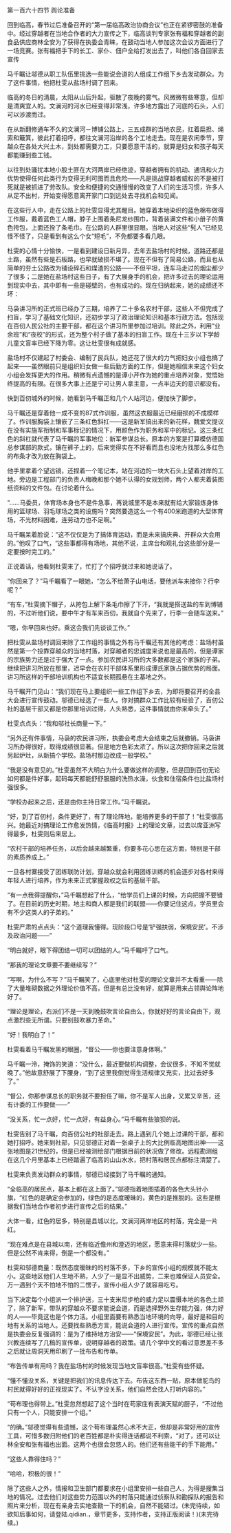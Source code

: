 

第一百六十四节 舆论准备

回到临高，春节过后准备召开的“第一届临高政治协商会议”也正在紧锣密鼓的准备中。经过穿越者在当地合作者的大力宣传之下，临高谈判专家张有福和穿越者的副食品供应商林全安为了获得在执委会青睐，在鼓动当地人参加这次会议方面进行了一场竞赛。张有福把手下的长工、家仆、佃户全给打发出去了，叫他们各自回家去宣传

马千瞩让邬德从职工队伍里挑选一些能说会道的人组成工作组下乡去发动群众。为了这件事情，他把杜雯从盐场村调了回来。

临高的冬日的清晨，太阳从山后升起，驱散了夜晚的雾气。风微微有些寒意，但却是清爽宜人的。文澜河的河水已经变得非常浅，许多地方露出了河底的石头，人们可以涉渡而过。

在从新翻修通车不久的文澜河－博铺公路上，三五成群的当地农民，扛着扁担、绳索和簸箕，彼此打着招呼，都往文澜河沿岸的各个工地走去。现在是农闲季节，穿越众在各处大兴土木，到处都需要力工，只要愿意干活的，就算是妇女和孩子每天都能赚到些工钱。

以往到处骚扰本地小股土匪在大河两岸已经绝迹，穿越者拥有的机动、通讯和火力优势使得任何此类行为变得无利可图而且危险――凡是挑战穿越者威权的不是被打死就是被抓进了劳改队。安全和便捷的交通慢慢的改变了人们的生活习惯，许多人从足不出村，开始变得愿意离开家门口到远处去寻找机会和见闻。

在这些行人中，走在公路上的杜雯显得尤其醒目。她穿着本地染织的蓝色棉布做得工作服，戴着蓝色工人帽，脖子上围着条尼龙纱围巾，背着装满文件和小册子的黄色挎包，上面还拴了条毛巾。在公路的人群里很显眼。当地人对这些“髡人”已经见怪不怪了，只是看到有这么个女“短毛”，不免都要多看几眼。

杜雯的心情十分愉快，一是看到建设日新月异，去年去盐场村的时候，道路还都是土路，虽然有些是石板路，也早就破损不堪了。现在不但有了简易公路，而且也从简单的夯土公路改为铺设碎石和煤渣的公路――不但平坦，连车马走过的烟尘都少了很多；二是她在盐场村这些日子，有了大展身手的机会，把许多过去的理论运用到现实中去，其中即有一些是碰壁的，也有成功的。现在归纳起来，她的成绩还不坏：

马袅讲习所的正式班已经办了三期，培养了二十多名农村干部，这些人不但完成了扫盲，学习了基础文化知识，还初步学习了政治理论知识和基本行政方法。包括现在百仞人民公社的主要干部，都在这个讲习所里参加过培训。除此之外，利用“业余班”和“夜校”的形式，还为整个村子做了基本的扫盲工作。现在十三岁以下学龄儿童文盲率已经下降为零。这让杜雯很有成就感。

盐场村不仅建起了村委会、编制了民兵队，她还花了很大的力气把妇女小组也搞了起来――虽然眼前只是组织妇女做一些后勤方面的工作，但是她相信未来这个妇女小组会发挥更大的作用。稍微有点遗憾的是谭小芹作为她的重点培养对象，觉悟始终提高的有限。在很多大事上还是宁可让男人拿主意，一点半边天的意识都没有。

快到百仞城外的时候，她看到马千瞩正和几个人站河边，便加快了脚步。

马千瞩还是穿着他一成不变的87式作训服，虽然这衣服最近已经磨损的不成模样了。作训服胸袋上镶嵌了三条红色斜扛――这是新军搞出来的新花样，魏爱文提议在没有实施军衔制和军事标记的情况下，用颜色作为职务和军中的标记。这三条红色的斜杠就代表了马千瞩的军事地位：新军参谋总长。原本的方案是打算模仿德国总参谋部的款式，镶在裤子上的，后来觉得实在不好看而且也没地方找那么多红色的布条才改为放在胸袋上。

他手里拿着个望远镜，还捏着一个笔记本，站在河边的一块大石头上望着对岸的工地。旁边是工程部门的负责人梅晚和那个她不认得的女规划师，两个人都夹着装图纸资料的文件包。在讨论着什么。

“……马委员，体育场本身也不是件急事，再说城里不是本来就有给大家锻炼身体用的篮球场、羽毛球场之类的设施吗？突然要造这么一个有400米跑道的大型体育场，不光材料困难，连劳动力也不足啊。”

马千瞩呆着脸说：“这不仅仅是为了搞体育运动，而是未来搞庆典、开群众大会用的。”他叹了口气，“这些事都得有场地，其他不说，主席台和观礼台这些部分是一定要按时完工的。”

正说着话，他看到杜雯来了，忙打了个招呼就过来和她说话了。

“你回来了？”马千瞩看了一眼她，“怎么不给萧子山电话，要他派车来接你？行李呢？”

“有车，”杜雯摘下帽子，从挎包上解下条毛巾擦了下汗，“我就是搭送盐的车到博铺的，不过听他们说，要中午才有车来百仞，我就自个先来了，行李一会随车送来。”

“嗯，你早回来也好。乘这会我们先谈谈工作。”

把杜雯从盐场村调回来除了工作组的事情之外有马千瞩还有其他的考虑：盐场村虽然是第一个投靠穿越众的当地村落，对穿越者的忠诚度来说也是最高的，但是谭家的宗族势力还是过于强大了一点。参加农民讲习所的大多数都是这个家族的子弟。继续把讲习所放在那里，迟早会在农村干部体系里形成谭氏家族占据优势的局面。讲习所这样的干部培训机构也不适宜长期孤悬在主基地之外。

马千瞩开门见山：“我们现在马上要组织一些工作组下乡去，为即将要召开的全县大会进行宣传鼓动。邬德已经选了一些人。你对搞群众工作比较有经验了，百仞公社的基层干部又都是你那里培训过得，人头熟悉，这件事情就由你来牵头了。”

杜雯点点头：“我和邬社长商量一下。”

“另外还有件事情，马袅的农民讲习所，执委会考虑大会结束之后就撤销。马袅讲习所办得很好，取得成绩很显著。但是地方色彩太浓了。所以这次把你回来之后就另起炉灶，从新搞个学校。盐场村那边改成一般学校。”

“我是没有意见的。”杜雯虽然不大明白为什么要做这样的调整，但是回到百仞无论如何都是件好事，起码每天都能舒舒服服的洗热水澡，伙食和住宿条件也比盐场村强很多。

“学校办起来之后，还是由你主持日常工作。”马千瞩说。

“好，到了百仞村，条件更好了，有了理论阵地，能培养更多的干部了！”杜雯很高兴。她最近对搞理论工作愈发热情，《临高时报》上的理论文章，过去以席亚洲写得最多，杜雯则后来居上。

“农村干部的培养任务，以后会越来越繁重，你要多花心思在这方面，特别是干部的素质养成上。”

一旦各村寨接受了团练联防计划，穿越众就会利用团练训练的机会逐步对各村来得年轻人进行培养，作为未来正式掌握政权之后的基层干部。

“有一点我得提醒你，”马千瞩想起了什么，“给学员们上课的时候，方向把握不要错了。在目前的历史时期，地主和商人都是我们的联盟――你要记住这点。学员里会有不少这类人的子弟的。”

杜雯严肃的点点头：“这个道理我懂得。现阶段口号是‘铲强扶弱，保境安民’。不涉及政治问题――”

“明白就好，眼下得团结一切可以团结的人。”马千瞩吁了口气。

“那我的理论文章要不要继续写？”

“写啊，为什么不写？”马千瞩笑了，心底里他对杜雯的理论文章并不太看重――除了大量堆砌数据之外理论价值不高，但是有总比没有好，就算是用来占领舆论阵地好了。

“理论是理论，右派们不是一天到晚鼓吹言论自由么，你就好好的言论自由下，观点激烈些无所谓。只要别鼓吹暴力革命。”

“好！我明白了！”

杜雯看着马千瞩发黑的眼圈，“督公――你也要注意身体啊。”

马千瞩一泠，掩饰的笑道：“没什么，最近要做机构调整，会议很多，不知不觉就晚了。”他故意舒展了下腰身，“到了这里我倒觉得生活规律又充实，比过去好多了。”

“督公，你那参谋总长的职务就不要担任了嘛，你不是军人出身，又累又辛苦，还有计委的工作要做――”

“没关系，忙一点好，忙一点好，有益身心。”马千瞩有些狼狈的说。

杜雯告别了马千瞩，向百仞公社的社部走去。路上遇到几个她上过课的干部，都和她打招呼。她来到社部，只见邬德正对着一张桌子上的大比例临高地图出神――这张地图是21世纪的，但是已经被测绘部门根据目前的状况做了修改。远程勘测组在这几个月里基本上已经踏遍了临高的山山水水，把村落和居民点都标注清楚了。

杜雯来负责发动群众的事情，邬德已经接到了马千瞩的通知。

“全临高的居民点，基本上都在这上面了。”邬德指着地图插着的各色大头针小旗，“红色的是确定会参加的，绿色的是态度暧昧的，黄色的是推脱的。这些是根据我们当地合作者初步进行宣传之后的结果。”

大体一看，红色的居多，特别是县城以北，文澜河两岸地区的村落，完全是一片红。

“现在难点是在县城以南，还有临近儋州和澄迈的地区，愿意来得村落就少一些。但是公然不肯来得，倒是一个都没有。”

杜雯和邬德商量：既然态度暧昧的的村落不多，下乡的宣传小组的规模就不能太小。这些地区他们人生地不熟，人少了一是显不出威势，二来也难保证人员安全。万一遇到个天不怕地不怕的二愣子，宣传小组人少了就容易吃亏。

当下决定每个小组派一个排护送，三十支米尼步枪的威力足以震慑本地的各色土顽了，除了新军，带队的穿越众不要求能说会道，而是选择野外生存能力强，体力好的人――毕竟这也是个体力活。小组里面要有熟悉当地环境的向导，最好是和目的地有关系的当地人。还要找些熟悉方言，能说会道的人进行宣传。宣传的重点自然是执委会反复强调的：是为了维持地方治安――“保境安民”。为此，邬德已经让张兴教连续写了几稿的宣传单，说明穿越者的政策。请几个学中文的看过意思差不多之后就让周洞天用印刷了一批布告和传单。

“布告传单有用吗？我在盐场村的时候发现当地文盲率很高。”杜雯有些怀疑。

“懂不懂没关系，关键是把我们的讯息传达下去。布告这东西一贴，原本做鸵鸟的村民就得好好的正视现实了。不认字没关系，他们自然会找人打听内容的。”

“苟布理也得带上。”杜雯忽然想起了这个当时在苟家庄有表演天赋的厨子，“不过他只有一个人，只能安排一个组。”

“的确。”邬德觉得有些遗憾，这个苟布理虽然心术不大正，但却是非常好用的宣传工具，可惜多数归附他们的老百姓都是朴实得连话都说不利索，“对了，还可以让林全安和张有福也出面。这两个也很会忽悠人的。他们还有些能干的手下能用。”

“这些人靠得住吗？”

“哈哈，积极的很！”

除了这些人之外，情报和卫生部门都要求在小组里安排一些自己人，为得是搜集当地的情况。过去他们对这些势力范围以外的村落只能通过侦察队和勘探队的报告和照片来分析，现在有亲身去实地查勘一下的机会，自然不能错过。(未完待续，如欲知后事如何，请登陆.qidian.，章节更多，支持作者，支持正版阅读！)(未完待续。)

